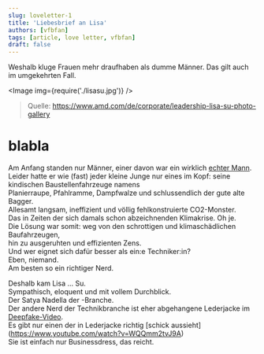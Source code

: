 ```yaml
---
slug: loveletter-1
title: 'Liebesbrief an Lisa'
authors: [vfbfan]
tags: [article, love letter, vfbfan]
draft: false
---
```



Weshalb kluge Frauen mehr draufhaben als dumme Männer. Das gilt auch im umgekehrten Fall.

<Image img={require('./lisasu.jpg')} />

> Quelle: https://www.amd.com/de/corporate/leadership-lisa-su-photo-gallery

<!--truncate-->

# blabla

Am Anfang standen nur Männer, einer davon war ein wirklich [echter Mann](https://www.computerbase.de/2010-10/real-men-still-have-fabs/).<br/>
Leider hatte er wie (fast) jeder kleine Junge nur eines im Kopf: seine kindischen Baustellenfahrzeuge namens<br/>
Planierraupe, Pfahlramme, Dampfwalze und schlussendlich der gute alte Bagger.<br/>
Allesamt langsam, ineffizient und völlig fehlkonstruierte CO2-Monster.<br/>
Das in Zeiten der sich damals schon abzeichnenden Klimakrise. Oh je.<br/>
Die Lösung war somit: weg von den schrottigen und klimaschädlichen Baufahrzeugen,<br/>
hin zu ausgeruhten und effizienten Zens.<br/>
Und wer eignet sich dafür besser als ein:e Techniker:in?<br/>
Eben, niemand.<br/>
Am besten so ein richtiger Nerd.<br/>

Deshalb kam Lisa … Su.<br/>
Sympathisch, eloquent und mit vollem Durchblick.<br/>
Der Satya Nadella der <Kartoffelchips-Emoji>-Branche.<br/>
Der andere Nerd der Technikbranche ist eher abgehangene Lederjacke im [Deepfake-Video](https://www.youtube.com/watch?v=f_V30ueEXE4).<br/>
Es gibt nur einen der in Lederjacke richtig <span class="font-green">[schick aussieht]</span>(https://www.youtube.com/watch?v=WQQmm2tvJ9A)<br/>
Sie ist einfach nur Businessdress, das reicht.<br/>
